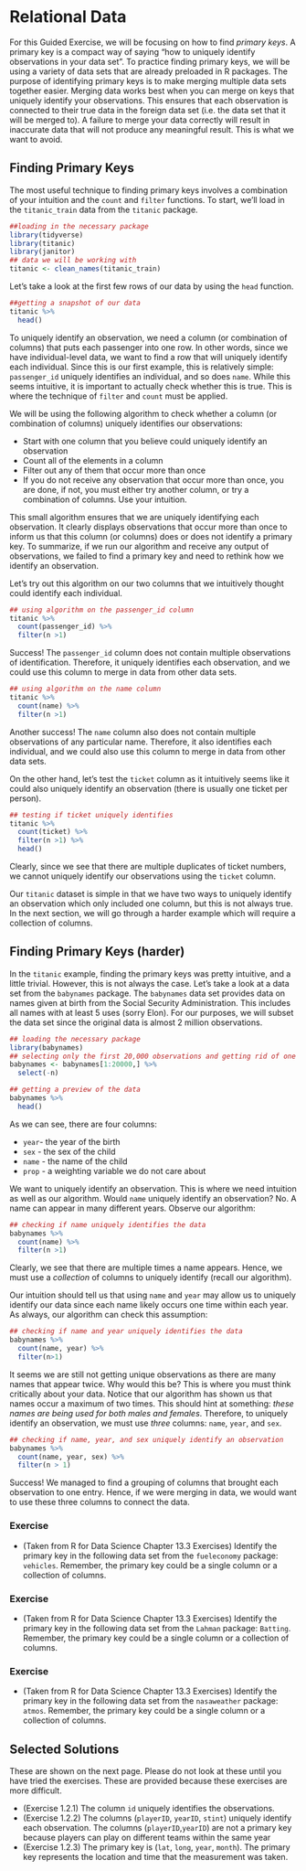 
# Relational Data

For this Guided Exercise, we will be focusing on how to find *primary keys*. A primary key is a compact way of saying "how to uniquely identify observations in your data set". To practice finding primary keys, we will be using a variety of data sets that are already preloaded in R packages. The purpose of identifying primary keys is to make merging multiple data sets together easier. Merging data works best when you can merge on keys that uniquely identify your observations. This ensures that each observation is connected to their true data in the foreign data set (i.e. the data set that it will be merged to). A failure to merge your data correctly will result in inaccurate data that will not produce any meaningful result. This is what we want to avoid. 

## Finding Primary Keys 

The most useful technique to finding primary keys involves a combination of your intuition and the `count` and `filter` functions. To start, we'll load in the `titanic_train` data from the `titanic` package.

```r
##loading in the necessary package
library(tidyverse)
library(titanic)
library(janitor)
## data we will be working with  
titanic <- clean_names(titanic_train)
```

Let's take a look at the first few rows of our data by using the `head` function.

```r
##getting a snapshot of our data
titanic %>% 
  head()
```

To uniquely identify an observation, we need a column (or combination of columns) that puts each passenger into one row. In other words, since we have individual-level data, we want to find a row that will uniquely identify each individual. Since this is our first example, this is relatively simple: `passenger_id` uniquely identifies an individual, and so does `name`. While this seems intuitive, it is important to actually check whether this is true. This is where the technique of `filter` and `count` must be applied.

We will be using the following algorithm to check whether a column (or combination of columns) uniquely identifies our observations:

* Start with one column that you believe could uniquely identify an observation
* Count all of the elements in a column
* Filter out any of them that occur more than once
* If you do not receive any observation that occur more than once, you are done, if not, you must either try another column, or try a combination of columns. Use your intuition. 

This small algorithm ensures that we are uniquely identifying each observation. It clearly displays observations that occur more than once to inform us that this column (or columns) does or does not identify a primary key. To summarize, if we run our algorithm and receive any output of observations, we failed to find a primary key and need to rethink how we identify an observation. 

Let's try out this algorithm on our two columns that we intuitively thought could identify each individual.
```r
## using algorithm on the passenger_id column
titanic %>% 
  count(passenger_id) %>% 
  filter(n >1)
```

Success! The `passenger_id` column does not contain multiple observations of identification. Therefore, it uniquely identifies each observation, and we could use this column to merge in data from other data sets. 

```r
## using algorithm on the name column
titanic %>% 
  count(name) %>% 
  filter(n >1)
```

Another success! The `name` column also does not contain multiple observations of any particular name. Therefore, it also identifies each individual, and we could also use this column to merge in data from other data sets.

On the other hand, let's test the `ticket` column as it intuitively seems like it could also uniquely identify an observation (there is usually one ticket per person). 
```r
## testing if ticket uniquely identifies
titanic %>% 
  count(ticket) %>% 
  filter(n >1) %>% 
  head()
```

Clearly, since we see that there are multiple duplicates of ticket numbers, we cannot uniquely identify our observations using the `ticket` column. 

Our `titanic` dataset is simple in that we have two ways to uniquely identify an observation which only included one column, but this is not always true. In the next section, we will go through a harder example which will require a collection of columns. 

## Finding Primary Keys (harder)

In the `titanic` example, finding the primary keys was pretty intuitive, and a little trivial. However, this is not always the case. Let's take a look at a data set from the `babynames` package. The `babynames` data set provides data on names given at birth from the Social Security Administration. This includes all names with at least 5 uses (sorry Elon). For our purposes, we will subset the data set since the original data is almost 2 million observations.

```r
## loading the necessary package
library(babynames)
## selecting only the first 20,000 observations and getting rid of one of the rows we don't need
babynames <- babynames[1:20000,] %>% 
  select(-n)
```

```r
## getting a preview of the data
babynames %>% 
  head()
```

As we can see, there are four columns:

* `year`- the year of the birth
* `sex` - the sex of the child
* `name` - the name of the child
* `prop` - a weighting variable we do not care about

We want to uniquely identify an observation. This is where we need intuition as well as our algorithm. Would `name` uniquely identify an observation? No. A name can appear in many different years. Observe our algorithm:
```r
## checking if name uniquely identifies the data 
babynames %>% 
  count(name) %>% 
  filter(n >1)
```

Clearly, we see that there are multiple times a name appears. Hence, we must use a *collection* of columns to uniquely identify (recall our algorithm). 

Our intuition should tell us that using `name` and `year` may allow us to uniquely identify our data since each name likely occurs one time within each year. As always, our algorithm can check this assumption:

```r
## checking if name and year uniquely identifies the data
babynames %>% 
  count(name, year) %>% 
  filter(n>1)
```

It seems we are still not getting unique observations as there are many names that appear twice. Why would this be? This is where you must think critically about your data. Notice that our algorithm has shown us that names occur a maximum of two times. This should hint at something: *these names are being used for both males and females*. Therefore, to uniquely identify an observation, we must use *three* columns: `name`, `year`, and `sex`. 

```r
## checking if name, year, and sex uniquely identify an observation
babynames %>% 
  count(name, year, sex) %>% 
  filter(n > 1)
```

Success! We managed to find a grouping of columns that brought each observation to one entry. Hence, if we were merging in data, we would want to use these three columns to connect the data.

### Exercise

* (Taken from R for Data Science Chapter 13.3 Exercises) Identify the primary key in the following data set from the `fueleconomy` package: `vehicles`. Remember, the primary key could be a single column or a collection of columns.

### Exercise

* (Taken from R for Data Science Chapter 13.3 Exercises) Identify the primary key in the following data set from the `Lahman` package: `Batting`. Remember, the primary key could be a single column or a collection of columns.

### Exercise

* (Taken from R for Data Science Chapter 13.3 Exercises) Identify the primary key in the following data set from the `nasaweather` package: `atmos`. Remember, the primary key could be a single column or a collection of columns.


## Selected Solutions

These are shown on the next page. Please do not look at these until you have tried the exercises. These are provided because these exercises are more difficult.


* (Exercise 1.2.1) The column `id` uniquely identifies the observations.
* (Exercise 1.2.2) The columns (`playerID`, `yearID`, `stint`) uniquely identify each observation. The columns (`playerID`,`yearID`) are not a primary key because players can play on different teams within the same year
* (Exercise 1.2.3) The primary key is (`lat`, `long`, `year`, `month`). The primary key represents the location and time that the measurement was taken.


